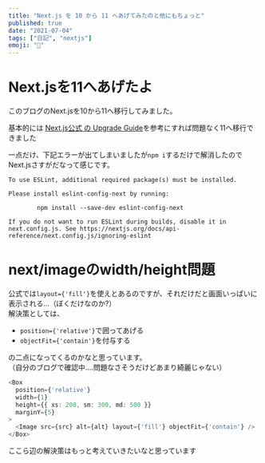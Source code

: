```yaml
---
title: "Next.js を 10 から 11 へあげてみたのと他にもちょっと"
published: true
date: "2021-07-04"
tags: ["日記", "nextjs"]
emoji: "🤔"
---
```


# Next.jsを11へあげたよ
このブログのNext.jsを10から11へ移行してみました。  

基本的には [Next.js公式 の Upgrade Guide](https://nextjs.org/docs/upgrading)を参考にすれば問題なく11へ移行できました

一点だけ、下記エラーが出てしまいましたが`npm i`するだけで解消したのでNext.jsさすがだなって感じです。
```
To use ESLint, additional required package(s) must be installed.

Please install eslint-config-next by running:

        npm install --save-dev eslint-config-next

If you do not want to run ESLint during builds, disable it in next.config.js. See https://nextjs.org/docs/api-reference/next.config.js/ignoring-eslint
```


# next/imageのwidth/height問題

公式では`layout={'fill'}`を使えとあるのですが、それだけだと画面いっぱいに表示される...（ぼくだけなのか?）  
解決策としては、

- `position={'relative'}`で囲ってあげる
- `objectFit={'contain'}`を付与する

の二点になってくるのかなと思っています。  
（自分のブログで確認中....問題なさそうだけどあまり綺麗じゃない）

```typescript
<Box
  position={'relative'}
  width={1}
  height={{ xs: 200, sm: 300, md: 500 }}
  marginY={5}
>
  <Image src={src} alt={alt} layout={'fill'} objectFit={'contain'} />
</Box>
```

ここら辺の解決策はもっと考えていきたいなと思っています

